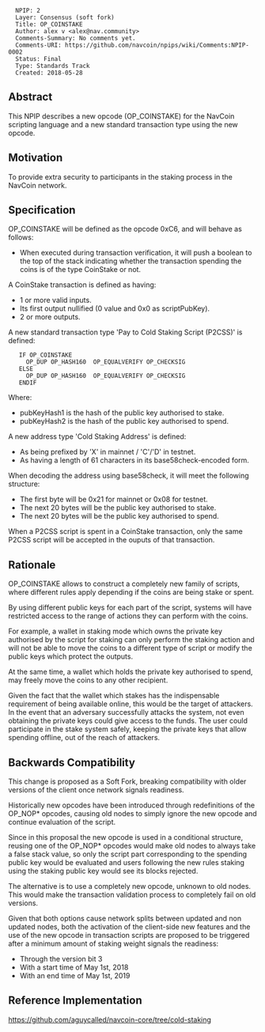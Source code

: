 <pre>
  NPIP: 2
  Layer: Consensus (soft fork)
  Title: OP_COINSTAKE
  Author: alex v <alex@nav.community>
  Comments-Summary: No comments yet.
  Comments-URI: https://github.com/navcoin/npips/wiki/Comments:NPIP-0002
  Status: Final
  Type: Standards Track
  Created: 2018-05-28
</pre>

==Abstract==

This NPIP describes a new opcode (OP_COINSTAKE) for the NavCoin scripting language and a new standard transaction type using the new opcode.

==Motivation==

To provide extra security to participants in the staking process in the NavCoin network.

==Specification==

OP_COINSTAKE will be defined as the opcode 0xC6, and will behave as follows:

* When executed during transaction verification, it will push a boolean to the top of the stack indicating whether the transaction spending the coins is of the type CoinStake or not.

A CoinStake transaction is defined as having:

* 1 or more valid inputs.
* Its first output nullified (0 value and 0x0 as scriptPubKey).
* 2 or more outputs.

A new standard transaction type 'Pay to Cold Staking Script (P2CSS)' is defined:

    IF OP_COINSTAKE
      OP_DUP OP_HASH160 <pubKeyHash1> OP_EQUALVERIFY OP_CHECKSIG
    ELSE
      OP_DUP OP_HASH160 <pubKeyHash2> OP_EQUALVERIFY OP_CHECKSIG
    ENDIF

Where:

* pubKeyHash1 is the hash of the public key authorised to stake.
* pubKeyHash2 is the hash of the public key authorised to spend.

A new address type 'Cold Staking Address' is defined:

* As being prefixed by 'X' in mainnet / 'C'/'D' in testnet.
* As having a length of 61 characters in its base58check-encoded form.

When decoding the address using base58check, it will meet the following structure:

* The first byte will be 0x21 for mainnet or 0x08 for testnet.
* The next 20 bytes will be the public key authorised to stake.
* The next 20 bytes will be the public key authorised to spend.

When a P2CSS script is spent in a CoinStake transaction, only the same P2CSS script will be accepted in the ouputs of that transaction.

==Rationale==

OP_COINSTAKE allows to construct a completely new family of scripts, where different rules apply depending if the coins are being stake or spent.

By using different public keys for each part of the script, systems will have restricted access to the range of actions they can perform with the coins.

For example, a wallet in staking mode which owns the private key authorised by the script for staking can only perform the staking action and will not be able to move the coins to a different type of script or modify the public keys which protect the outputs.

At the same time, a wallet which holds the private key authorised to spend, may freely move the coins to any other recipient.

Given the fact that the wallet which stakes has the indispensable requirement of being available online, this would be the target of attackers. In the event that an adversary successfully attacks the system, not even obtaining the private keys could give access to the funds. The user could participate in the stake system safely, keeping the private keys that allow spending offline, out of the reach of attackers.

==Backwards Compatibility==

This change is proposed as a Soft Fork, breaking compatibility with older versions of the client once network signals readiness.

Historically new opcodes have been introduced through redefinitions of the OP_NOP* opcodes, causing old nodes to simply ignore the new opcode and continue evaluation of the script.

Since in this proposal the new opcode is used in a conditional structure, reusing one of the OP_NOP* opcodes would make old nodes to always take a false stack value, so only the script part corresponding to the spending public key would be evaluated and users following the new rules staking using the staking public key would see its blocks rejected.

The alternative is to use a completely new opcode, unknown to old nodes. This would make the transaction validation process to completely fail on old versions.

Given that both options cause network splits between updated and non updated nodes, both the activation of the client-side new features and the use of the new opcode in transaction scripts are proposed to be triggered after a minimum amount of staking weight signals the readiness:

* Through the version bit 3
* With a start time of May 1st, 2018
* With an end time of May 1st, 2019

==Reference Implementation==

https://github.com/aguycalled/navcoin-core/tree/cold-staking
